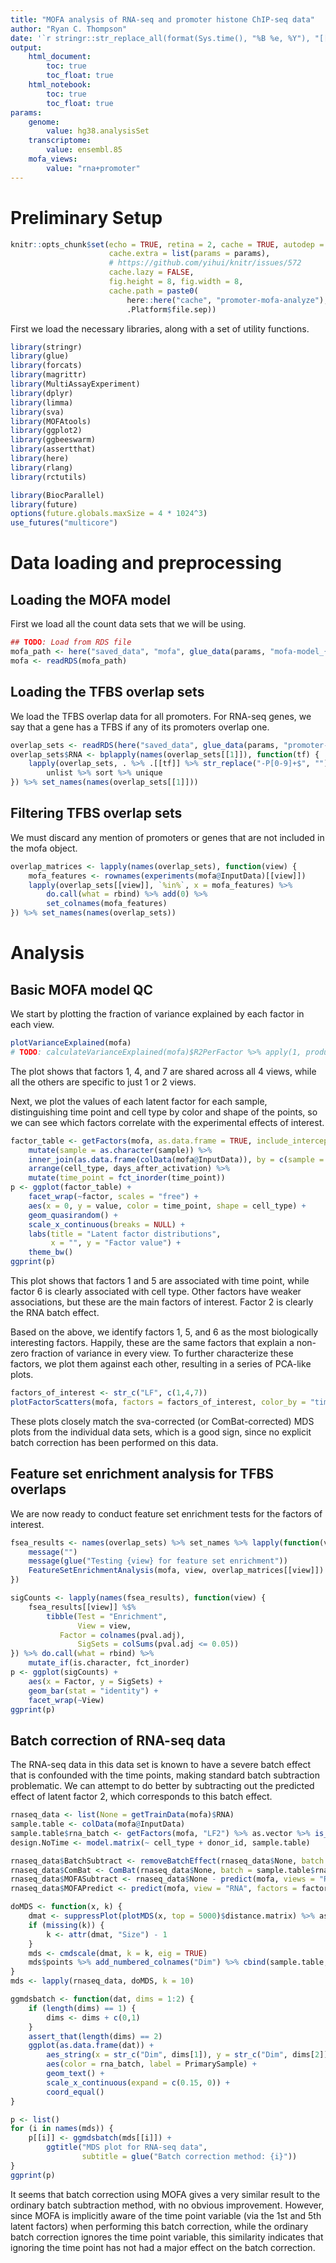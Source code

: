 ```yaml
---
title: "MOFA analysis of RNA-seq and promoter histone ChIP-seq data"
author: "Ryan C. Thompson"
date: '`r stringr::str_replace_all(format(Sys.time(), "%B %e, %Y"), "[[:space:]]+", " ")`'
output:
    html_document:
        toc: true
        toc_float: true
    html_notebook:
        toc: true
        toc_float: true
params:
    genome:
        value: hg38.analysisSet
    transcriptome:
        value: ensembl.85
    mofa_views:
        value: "rna+promoter"
---
```


# Preliminary Setup

```r
knitr::opts_chunk$set(echo = TRUE, retina = 2, cache = TRUE, autodep = TRUE,
                      cache.extra = list(params = params),
                      # https://github.com/yihui/knitr/issues/572
                      cache.lazy = FALSE,
                      fig.height = 8, fig.width = 8,
                      cache.path = paste0(
                          here::here("cache", "promoter-mofa-analyze"),
                          .Platform$file.sep))
```

First we load the necessary libraries, along with a set of utility functions.

```r
library(stringr)
library(glue)
library(forcats)
library(magrittr)
library(MultiAssayExperiment)
library(dplyr)
library(limma)
library(sva)
library(MOFAtools)
library(ggplot2)
library(ggbeeswarm)
library(assertthat)
library(here)
library(rlang)
library(rctutils)

library(BiocParallel)
library(future)
options(future.globals.maxSize = 4 * 1024^3)
use_futures("multicore")
```

# Data loading and preprocessing

## Loading the MOFA model

First we load all the count data sets that we will be using.

```r
## TODO: Load from RDS file
mofa_path <- here("saved_data", "mofa", glue_data(params, "mofa-model_{genome}_{transcriptome}_{mofa_views}.RDS"))
mofa <- readRDS(mofa_path)
```

## Loading the TFBS overlap sets

We load the TFBS overlap data for all promoters. For RNA-seq genes, we say that a gene has a TFBS if any of its promoters overlap one.

```r
overlap_sets <- readRDS(here("saved_data", glue_data(params, "promoter-tfbs-overlap_{genome}_{transcriptome}.RDS")))
overlap_sets$RNA <- bplapply(names(overlap_sets[[1]]), function(tf) {
    lapply(overlap_sets, . %>% .[[tf]] %>% str_replace("-P[0-9]+$", "")) %>%
        unlist %>% sort %>% unique
}) %>% set_names(names(overlap_sets[[1]]))
```

## Filtering TFBS overlap sets

We must discard any mention of promoters or genes that are not included in the mofa object.

```r
overlap_matrices <- lapply(names(overlap_sets), function(view) {
    mofa_features <- rownames(experiments(mofa@InputData)[[view]])
    lapply(overlap_sets[[view]], `%in%`, x = mofa_features) %>%
        do.call(what = rbind) %>% add(0) %>%
        set_colnames(mofa_features)
}) %>% set_names(names(overlap_sets))
```

# Analysis

## Basic MOFA model QC

We start by plotting the fraction of variance explained by each factor in each view.

```r
plotVarianceExplained(mofa)
# TODO: calculateVarianceExplained(mofa)$R2PerFactor %>% apply(1, product) %>% log10 %>% multiply_by(-1) %>% sort
```

The plot shows that factors 1, 4, and 7 are shared across all 4 views, while all the others are specific to just 1 or 2 views.

Next, we plot the values of each latent factor for each sample, distinguishing time point and cell type by color and shape of the points, so we can see which factors correlate with the experimental effects of interest.

```r
factor_table <- getFactors(mofa, as.data.frame = TRUE, include_intercept = FALSE) %>%
    mutate(sample = as.character(sample)) %>%
    inner_join(as.data.frame(colData(mofa@InputData)), by = c(sample = "PrimarySample")) %>%
    arrange(cell_type, days_after_activation) %>%
    mutate(time_point = fct_inorder(time_point))
p <- ggplot(factor_table) +
    facet_wrap(~factor, scales = "free") +
    aes(x = 0, y = value, color = time_point, shape = cell_type) +
    geom_quasirandom() +
    scale_x_continuous(breaks = NULL) +
    labs(title = "Latent factor distributions",
         x = "", y = "Factor value") +
    theme_bw()
ggprint(p)
```

This plot shows that factors 1 and 5 are associated with time point, while factor 6 is clearly associated with cell type. Other factors have weaker associations, but these are the main factors of interest. Factor 2 is clearly the RNA batch effect.

Based on the above, we identify factors 1, 5, and 6 as the most biologically interesting factors. Happily, these are the same factors that explain a non-zero fraction of variance in every view. To further characterize these factors, we plot them against each other, resulting in a series of PCA-like plots.

```r
factors_of_interest <- str_c("LF", c(1,4,7))
plotFactorScatters(mofa, factors = factors_of_interest, color_by = "time_point", shape_by = "cell_type")
```

These plots closely match the sva-corrected (or ComBat-corrected) MDS plots from the individual data sets, which is a good sign, since no explicit batch correction has been performed on this data.

## Feature set enrichment analysis for TFBS overlaps

We are now ready to conduct feature set enrichment tests for the factors of interest.

```r
fsea_results <- names(overlap_sets) %>% set_names %>% lapply(function(view) {
    message("")
    message(glue("Testing {view} for feature set enrichment"))
    FeatureSetEnrichmentAnalysis(mofa, view, overlap_matrices[[view]])
})
```

```r
sigCounts <- lapply(names(fsea_results), function(view) {
    fsea_results[[view]] %$%
        tibble(Test = "Enrichment",
               View = view,
           Factor = colnames(pval.adj),
               SigSets = colSums(pval.adj <= 0.05))
}) %>% do.call(what = rbind) %>%
    mutate_if(is.character, fct_inorder)
p <- ggplot(sigCounts) +
    aes(x = Factor, y = SigSets) +
    geom_bar(stat = "identity") +
    facet_wrap(~View)
ggprint(p)
```

## Batch correction of RNA-seq data

The RNA-seq data in this data set is known to have a severe batch effect that is confounded with the time points, making standard batch subtraction problematic. We can attempt to do better by subtracting out the predicted effect of latent factor 2, which corresponds to this batch effect.

```r
rnaseq_data <- list(None = getTrainData(mofa)$RNA)
sample.table <- colData(mofa@InputData)
sample.table$rna_batch <- getFactors(mofa, "LF2") %>% as.vector %>% is_less_than(0) %>% ifelse(., "A", "B")
design.NoTime <- model.matrix(~ cell_type + donor_id, sample.table)

rnaseq_data$BatchSubtract <- removeBatchEffect(rnaseq_data$None, batch = sample.table$rna_batch, design = design.NoTime)
rnaseq_data$ComBat <- ComBat(rnaseq_data$None, batch = sample.table$rna_batch, mod = design.NoTime, par.prior = TRUE)
rnaseq_data$MOFASubtract <- rnaseq_data$None - predict(mofa, views = "RNA", factors = "LF2")$RNA
rnaseq_data$MOFAPredict <- predict(mofa, view = "RNA", factors = factors_of_interest)$RNA

doMDS <- function(x, k) {
    dmat <- suppressPlot(plotMDS(x, top = 5000)$distance.matrix) %>% as.dist
    if (missing(k)) {
        k <- attr(dmat, "Size") - 1
    }
    mds <- cmdscale(dmat, k = k, eig = TRUE)
    mds$points %>% add_numbered_colnames("Dim") %>% cbind(sample.table, .)
}
mds <- lapply(rnaseq_data, doMDS, k = 10)

ggmdsbatch <- function(dat, dims = 1:2) {
    if (length(dims) == 1) {
        dims <- dims + c(0,1)
    }
    assert_that(length(dims) == 2)
    ggplot(as.data.frame(dat)) +
        aes_string(x = str_c("Dim", dims[1]), y = str_c("Dim", dims[2])) +
        aes(color = rna_batch, label = PrimarySample) +
        geom_text() +
        scale_x_continuous(expand = c(0.15, 0)) +
        coord_equal()
}

p <- list()
for (i in names(mds)) {
    p[[i]] <- ggmdsbatch(mds[[i]]) +
        ggtitle("MDS plot for RNA-seq data",
                subtitle = glue("Batch correction method: {i}"))
}
ggprint(p)
```

It seems that batch correction using MOFA gives a very similar result to the ordinary batch subtraction method, with no obvious improvement. However, since MOFA is implicitly aware of the time point variable (via the 1st and 5th latent factors) when performing this batch correction, while the ordinary batch correction ignores the time point variable, this similarity indicates that ignoring the time point has not had a major effect on the batch correction.
